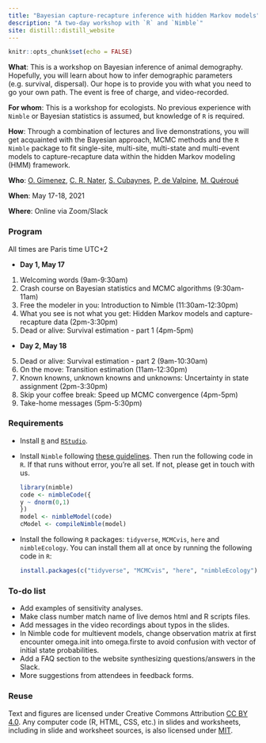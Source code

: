 ```yaml
---
title: "Bayesian capture-recapture inference with hidden Markov models"
description: "A two-day workshop with `R` and `Nimble`"
site: distill::distill_website
---
```


```r
knitr::opts_chunk$set(echo = FALSE)
```

**What**: This is a workshop on Bayesian inference of animal demography. Hopefully, you will learn about how to infer demographic parameters (e.g. survival, dispersal). Our hope is to provide you with what you need to go your own path. The event is free of charge, and video-recorded. 

**For whom**: This is a workshop for ecologists. No previous experience with `Nimble` or Bayesian statistics is assumed, but knowledge of `R` is required. 

**How**: Through a combination of lectures and live demonstrations, you will get acquainted with the Bayesian approach, MCMC methods and the `R` `Nimble` package to fit single-site, multi-site, multi-state and multi-event models to capture-recapture data within the hidden Markov modeling (HMM) framework. 

**Who**: [O. Gimenez](https://twitter.com/oaggimenez), [C. R. Nater](https://twitter.com/chloe_nater), [S. Cubaynes](https://twitter.com/sarahcubaynes), [P. de Valpine](https://twitter.com/r_nimble), [M. Quéroué](https://twitter.com/maudqueroue)    

**When**: May 17-18, 2021

**Where**: Online via Zoom/Slack

### Program 

All times are Paris time UTC+2

+ **Day 1, May 17**
1. Welcoming words (9am-9:30am)
2. Crash course on Bayesian statistics and MCMC algorithms (9:30am-11am)
3. Free the modeler in you: Introduction to Nimble (11:30am-12:30pm)
4. What you see is not what you get: Hidden Markov models and capture-recapture data (2pm-3:30pm)
5. Dead or alive: Survival estimation - part 1 (4pm-5pm)

+ **Day 2, May 18**
5. Dead or alive: Survival estimation - part 2 (9am-10:30am)
6. On the move: Transition estimation (11am-12:30pm)
7. Known knowns, unknown knowns and unknowns: Uncertainty in state assignment (2pm-3:30pm)
8. Skip your coffee break: Speed up MCMC convergence (4pm-5pm)
9. Take-home messages (5pm-5:30pm)

### Requirements

+ Install [`R`](https://cloud.r-project.org/) and [`RStudio`](https://rstudio.com/products/rstudio/download/#download). 

+ Install `Nimble` following [these guidelines](https://r-nimble.org/download). Then run the following code in `R`. If that runs without error, you're all set. If not, please get in touch with us.

    ```r
    library(nimble)
    code <- nimbleCode({
    y ~ dnorm(0,1)
    })
    model <- nimbleModel(code)
    cModel <- compileNimble(model)
    ```
    
+ Install the following `R` packages: `tidyverse`, `MCMCvis`, `here` and `nimbleEcology`. You can install them all at once by running the following code in `R`:

    ```r
    install.packages(c("tidyverse", "MCMCvis", "here", "nimbleEcology"))
    ```

### To-do list

+ Add examples of sensitivity analyses.
+ Make class number match name of live demos html and R scripts files. 
+ Add messages in the video recordings about typos in the slides. 
+ In Nimble code for multievent models, change observation matrix at first encounter omega.init into omega.firste to avoid confusion with vector of initial state probabilities. 
+ Add a FAQ section to the website synthesizing questions/answers in the Slack.
+ More suggestions from attendees in feedback forms.

### Reuse {.appendix}

Text and figures are licensed under Creative Commons Attribution [CC BY 4.0](https://creativecommons.org/licenses/by/4.0/). Any computer code (R, HTML, CSS, etc.) in slides and worksheets, including in slide and worksheet sources, is also licensed under [MIT](https://github.com/oliviergimenez/bayesian-cr-workshop/blob/master/LICENSE.md). 

